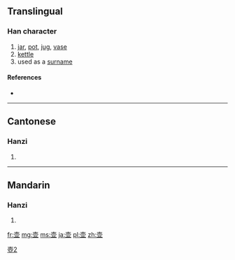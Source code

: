 {{also|壺}}
==Translingual==

===Han character===
{{Han char|rn=33|rad=士|as=07|sn=10|four=|canj=土月廿金 (GBTC)|ids=⿳[[士]][[冖]][[业]]}}

# [[jar]], [[pot]], [[jug]], [[vase]]
# [[kettle]]
# used as a [[surname]]

====References====
* {{Han ref|kx=0243.071|hdz=10447.060|uh=58F6|ud=22774}}

----

==Cantonese==

===Hanzi===
{{yue-hanzi|jyut=|y=wu4|tra=壺}}

# {{defn|lang=yue|sort=士07}}

----

==Mandarin==

===Hanzi===
{{cmn-hanzi|tra=壺|pin=[[hú]] ([[hu2]])|wg=hu<sup>2</sup>}}

# {{defn|lang=cmn|sort=士07}}

[[Category:CJKV characters simplified differently in Japan and China|壺2]]

[[fr:壶]]
[[mg:壶]]
[[ms:壶]]
[[ja:壶]]
[[pl:壶]]
[[zh:壶]]
